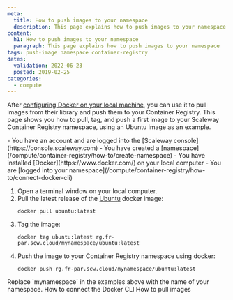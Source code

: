```yaml
---
meta:
  title: How to push images to your namespace
  description: This page explains how to push images to your namespace
content:
  h1: How to push images to your namespace
  paragraph: This page explains how to push images to your namespace
tags: push-image namespace container-registry 
dates:
  validation: 2022-06-23
  posted: 2019-02-25
categories:
  - compute
---
```


After [configuring Docker on your local machine](/compute/container-registry/how-to/connect-docker-cli), you can use it to pull images from their library and push them to your Container Registry. This page shows you how to pull, tag, and push a first image to your Scaleway Container Registry namespace, using an Ubuntu image as an example.

<Message type="requirement">
  - You have an account and are logged into the [Scaleway console](https://console.scaleway.com) 
  - You have created a [namespace](/compute/container-registry/how-to/create-namespace)
  - You have installed [Docker](https://www.docker.com/) on your local computer
  - You are [logged into your namespace](/compute/container-registry/how-to/connect-docker-cli)
</Message>

1. Open a terminal window on your local computer. 
2. Pull the latest release of the [Ubuntu](https://hub.docker.com/_/ubuntu/) docker image:
    ```
    docker pull ubuntu:latest
    ```
3. Tag the image:
    ```
    docker tag ubuntu:latest rg.fr-par.scw.cloud/mynamespace/ubuntu:latest
    ```
4. Push the image to your Container Registry namespace using docker:
    ```
    docker push rg.fr-par.scw.cloud/mynamespace/ubuntu:latest
    ```

<Message type="important">
  Replace `mynamespace` in the examples above with the name of your namespace.
</Message>


<Navigation title="See Also">
  <PreviousButton to="/compute/container-registry/how-to/connect-docker-cli/">How to connect the Docker CLI</PreviousButton>
  <NextButton to="/compute/container-registry/how-to/pull-images/">How to pull images</NextButton>
</Navigation>